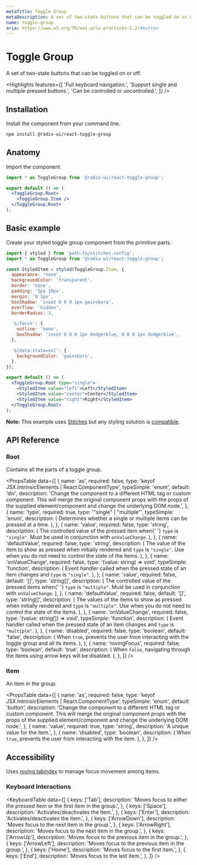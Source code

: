 ```yaml
---
metaTitle: Toggle Group
metaDescription: A set of two-state buttons that can be toggled on or off.
name: toggle-group
aria: https://www.w3.org/TR/wai-aria-practices-1.2/#button
---
```


# Toggle Group

<Description>
  A set of two-state buttons that can be toggled on or off.
</Description>

<Highlights
  features={[
    'Full keyboard navigation.',
    'Support single and multiple pressed buttons.',
    'Can be controlled or uncontrolled.',
  ]}
/>

## Installation

Install the component from your command line.

```bash
npm install @radix-ui/react-toggle-group
```

## Anatomy

Import the component.

```jsx
import * as ToggleGroup from '@radix-ui/react-toggle-group';

export default () => (
  <ToggleGroup.Root>
    <ToggleGroup.Item />
  </ToggleGroup.Root>
);
```

## Basic example

Create your styled toggle group component from the primitive parts.

```jsx
import { styled } from 'path-to/stitches.config';
import * as ToggleGroup from '@radix-ui/react-toggle-group';

const StyledItem = styled(ToggleGroup.Item, {
  appearance: 'none',
  backgroundColor: 'transparent',
  border: 'none',
  padding: '5px 10px',
  margin: '0 1px',
  boxShadow: 'inset 0 0 0 1px gainsboro',
  overflow: 'hidden',
  borderRadius: 3,

  '&:focus': {
    outline: 'none',
    boxShadow: 'inset 0 0 0 1px dodgerblue, 0 0 0 1px dodgerblue',
  },

  '&[data-state=on]': {
    backgroundColor: 'gainsboro',
  },
});

export default () => (
  <ToggleGroup.Root type="single">
    <StyledItem value="left">Left</StyledItem>
    <StyledItem value="center">Center</StyledItem>
    <StyledItem value="right">Right</StyledItem>
  </ToggleGroup.Root>
);
```

<Note>

**Note:** This example uses [Stitches](https://stitches.dev) but any styling solution is [compatible](/docs/primitives/overview/styling).

</Note>

## API Reference

### Root

Contains all the parts of a toggle group.

<PropsTable
  data={[
    {
      name: 'as',
      required: false,
      type: 'keyof JSX.IntrinsicElements | React.ComponentType<any>',
      typeSimple: 'enum',
      default: 'div',
      description:
        'Change the component to a different HTML tag or custom component. This will merge the original component props with the props of the supplied element/component and change the underlying DOM node.',
    },
    {
      name: 'type',
      required: true,
      type: '"single" | "multiple"',
      typeSimple: 'enum',
      description: (
        <span>
          Determines whether a single or multiple items can be pressed
          at a time.
        </span>
      ),
    },
    {
      name: 'value',
      required: false,
      type: 'string',
      description: (
        <span>
          The controlled value of the pressed item when{' '}
          <Code>type</Code> is <Code>"single"</Code>. Must be used in
          conjunction with <Code>onValueChange</Code>.
        </span>
      ),
    },
    {
      name: 'defaultValue',
      required: false,
      type: 'string',
      description: (
        <span>
          The value of the item to show as pressed when initially
          rendered and <Code>type</Code> is <Code>"single"</Code>. Use
          when you do not need to control the state of the items.
        </span>
      ),
    },
    {
      name: 'onValueChange',
      required: false,
      type: '(value: string) => void',
      typeSimple: 'function',
      description: (
        <span>
          Event handler called when the pressed state of an item
          changes and <Code>type</Code> is <Code>"single"</Code>.
        </span>
      ),
    },
    {
      name: 'value',
      required: false,
      default: '[]',
      type: 'string[]',
      description: (
        <span>
          The controlled value of the pressed items when{' '}
          <Code>type</Code> is <Code>"multiple"</Code>. Must be used
          in conjunction with <Code>onValueChange</Code>.
        </span>
      ),
    },
    {
      name: 'defaultValue',
      required: false,
      default: '[]',
      type: 'string[]',
      description: (
        <span>
          The values of the items to show as pressed when initially
          rendered and <Code>type</Code> is <Code>"multiple"</Code>.
          Use when you do not need to control the state of the items.
        </span>
      ),
    },
    {
      name: 'onValueChange',
      required: false,
      type: '(value: string[]) => void',
      typeSimple: 'function',
      description: (
        <span>
          Event handler called when the pressed state of an item
          changes and <Code>type</Code> is <Code>"multiple"</Code>.
        </span>
      ),
    },
    {
      name: 'disabled',
      required: false,
      type: 'boolean',
      default: 'false',
      description: (
        <span>
          When <Code>true</Code>, prevents the user from interacting
          with the toggle group and all its items.
        </span>
      ),
    },
    {
      name: 'rovingFocus',
      required: false,
      type: 'boolean',
      default: 'true',
      description: (
        <span>
          When <Code>false</Code>, navigating through the items using
          arrow keys will be disabled.
        </span>
      ),
    },
  ]}
/>

### Item

An item in the group.

<PropsTable
  data={[
    {
      name: 'as',
      required: false,
      type: 'keyof JSX.IntrinsicElements | React.ComponentType<any>',
      typeSimple: 'enum',
      default: 'button',
      description:
        'Change the component to a different HTML tag or custom component. This will merge the original component props with the props of the supplied element/component and change the underlying DOM node.',
    },
    {
      name: 'value',
      required: true,
      type: 'string',
      description: 'A unique value for the item.',
    },
    {
      name: 'disabled',
      type: 'boolean',
      description: (
        <span>
          When <Code>true</Code>, prevents the user from interacting
          with the item.
        </span>
      ),
    },
  ]}
/>

## Accessibility

Uses [roving tabindex](https://www.w3.org/TR/wai-aria-practices-1.2/examples/radio/radio-1/radio-1.html) to manage focus movement among items.

### Keyboard Interactions

<KeyboardTable
  data={[
    {
      keys: ['Tab'],
      description:
        'Moves focus to either the pressed item or the first item in the group.',
    },
    {
      keys: ['Space'],
      description: 'Activates/deactivates the item.',
    },
    {
      keys: ['Enter'],
      description: 'Activates/deactivates the item.',
    },
    {
      keys: ['ArrowDown'],
      description: 'Moves focus to the next item in the group.',
    },
    {
      keys: ['ArrowRight'],
      description: 'Moves focus to the next item in the group.',
    },
    {
      keys: ['ArrowUp'],
      description: 'Moves focus to the previous item in the group.',
    },
    {
      keys: ['ArrowLeft'],
      description: 'Moves focus to the previous item in the group.',
    },
    {
      keys: ['Home'],
      description: 'Moves focus to the first item.',
    },
    {
      keys: ['End'],
      description: 'Moves focus to the last item.',
    },
  ]}
/>
